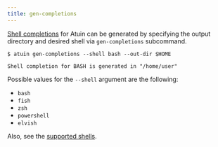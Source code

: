 ```yaml
---
title: gen-completions
---
```


[Shell completions](https://en.wikipedia.org/wiki/Command-line_completion) for Atuin can be generated by specifying the output directory and desired shell via `gen-completions` subcommand.

```
$ atuin gen-completions --shell bash --out-dir $HOME

Shell completion for BASH is generated in "/home/user"
```

Possible values for the `--shell` argument are the following:

- `bash`
- `fish`
- `zsh`
- `powershell`
- `elvish`

Also, see the [supported shells](https://github.com/atuinsh/atuin#supported-shells).
